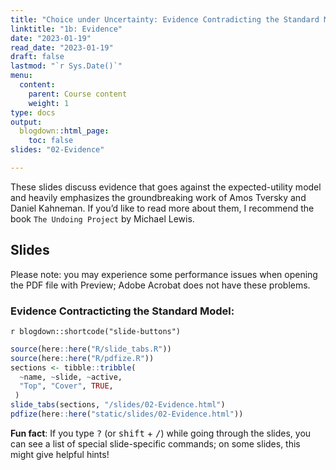 ```yaml
---
title: "Choice under Uncertainty: Evidence Contradicting the Standard Model"
linktitle: "1b: Evidence"
date: "2023-01-19"
read_date: "2023-01-19"
draft: false
lastmod: "`r Sys.Date()`"
menu:
  content:
    parent: Course content
    weight: 1
type: docs
output:
  blogdown::html_page:
    toc: false
slides: "02-Evidence"

---
```


These slides discuss evidence that goes against the expected-utility model and heavily emphasizes the groundbreaking work of Amos Tversky and Daniel Kahneman. If you'd like to read more about them, I recommend the book `The Undoing Project` by Michael Lewis.

## Slides

Please note: you may experience some performance issues when opening the PDF file with Preview; Adobe Acrobat does not have these problems.

### Evidence Contracticting the Standard Model: 

`r blogdown::shortcode("slide-buttons")`

```r
source(here::here("R/slide_tabs.R"))
source(here::here("R/pdfize.R"))
sections <- tibble::tribble(
  ~name, ~slide, ~active,
  "Top", "Cover", TRUE,
 )
slide_tabs(sections, "/slides/02-Evidence.html")
pdfize(here::here("static/slides/02-Evidence.html"))
```


:::fyi
**Fun fact**: If you type <kbd>?</kbd> (or <kbd>shift</kbd> + <kbd>/</kbd>) while going through the slides, you can see a list of special slide-specific commands; on some slides, this might give helpful hints!
:::
